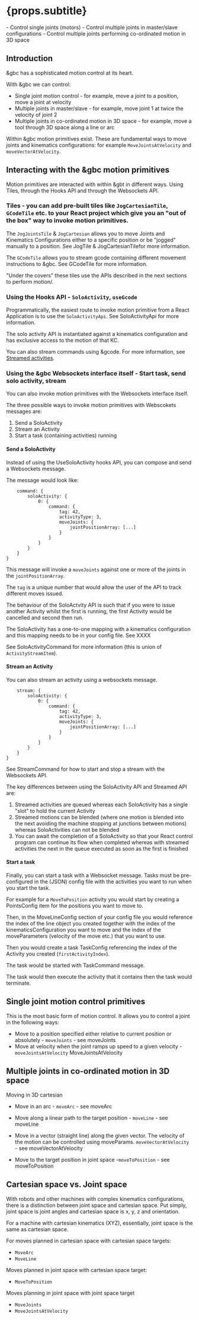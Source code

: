 

# {props.subtitle}
<Tldr>
    - Control single joints (motors)
    - Control multiple joints in master/slave configurations
    - Control multiple joints performing co-ordinated motion in 3D space
</Tldr>

## Introduction

&gbc has a sophisticated motion control at its heart.

With &gbc we can control:

* Single joint motion control - for example, move a joint to a position, move a joint at velocity
* Multiple joints in master/slave - for example, move joint 1 at twice the velocity of joint 2
* Multiple joints in co-ordinated motion in 3D space - for example, move a tool through 3D space along a line or arc

Within &gbc motion primitives exist. These are fundamental ways to move joints and kinematics configurations: for example `MoveJointsAtVelocity` and `moveVectorAtVelocity`.

## Interacting with the &gbc motion primitives

Motion primitives are interacted with within &gbt in different ways. Using Tiles, through the Hooks API and through the Websockets API.

### **Tiles** - you can add pre-built tiles like `JogCartesianTile`, `GCodeTile` etc. to your React project which give you an "out of the box" way to invoke motion primitives.

The `JogJointsTile` & `JogCartesian` allows you to move Joints and Kinematics Configurations either to a specific position or be "jogged" manually to a position. See <GlowsiteLink to="/docs/gbr/tiles/JogJointsTile">JogTile</GlowsiteLink> &  <GlowsiteLink to="/docs/gbr/tiles/JogCartesianTile">JogCartesianTile</GlowsiteLink>for more information.

The `GCodeTile` allows you to stream gcode containing different movement instructions to &gbc. See <GlowsiteLink to="/docs/gbr/tiles/GCodeTile">GCodeTile</GlowsiteLink> for more information.

"Under the covers" these tiles use the APIs described in the next sections to perform motion/.

### **Using the Hooks API** - `SoloActivity`, `useGcode`

Programmatically, the easiest route to invoke motion primitive from a React Application is to use the `SoloActivityApi`. See <GlowsiteLink to="/docs/types/SoloActivityApi">SoloActivityApi</GlowsiteLink> for more information.

The solo activity API is instantiated against a kinematics configuration and has exclusive access to the motion of that KC.

You can also stream commands using &gcode. For more information, see [Streamed activities](/docs/gbr/gcode).

### **Using the &gbc Websockets interface itself** - Start task, send solo activity, stream

You can also invoke motion primitives with the Websockets interface itself.

The three possible ways to invoke motion primitives with Webscokets messages are:

1. Send a SoloActivity
1. Stream an Activity
1. Start a task (containing activities) running

#### Send a SoloActivity

Instead of using the UseSoloActivity hooks API, you can compose and send a Websockets message.

The message would look like:

```json{
    command: {
        soloActivity: {
            0: {
                command: {
                    tag: 42,
                    activityType: 3,
                    moveJoints: {
                        jointPositionArray: [...]
                    }
                }
            }
        }
    }
}
```

This message will invoke a `moveJoints` against one or more of the joints in the `jointPositionArray`.

The `tag` is a unique number that would allow the user of the API to track different moves issued.

The behaviour of the SoloActvity API is such that if you were to issue another Activity whilst the first is running, the first Activity would be cancelled and second then run.

The SoloActivity has a one-to-one mapping with a kinematics configuration and this mapping needs to be in your config file. See XXXX

See <GlowsiteLink to="/docs/types/SoloActivityCommand">SoloActivityCommand</GlowsiteLink> for more information (this is union of `ActivityStreamItem`).

#### Stream an Activity

You can also stream an activity using a websockets message.

```json{
    stream: {
        soloActivity: {
            0: {
                command: {
                    tag: 42,
                    activityType: 3,
                    moveJoints: {
                        jointPositionArray: [...]
                    }
                }
            }
        }
    }
}
```

See <GlowsiteLink to="/docs/types/StreamCommand">StreamCommand</GlowsiteLink> for how to start and stop a stream with the Websockets API.

The key differences between using the SoloActivity API and Streamed API are:

1. Streamed activities are queued whereas each SoloActivity has a single "slot" to hold the current Activity
1. Streamed motions can be blended (where one motion is blended into the next avoiding the machine stopping at junctions between motions) whereas SoloActivities can not be blended
1. You can await the completion of a SoloActivity so that your React control program can continue its flow when completed whereas with streamed activities the next in the queue executed as soon as the first is finished

#### Start a task

Finally, you can start a task with a Websocket message. Tasks must be pre-configured in the (JSON) config file with the activities you want to run when you start the task.

For example for a `MoveToPosition` activity you would start by creating a <GlowsiteLink to="/docs/types/PointsConfig">PointsConfig</GlowsiteLink> item for the positions  you want to move to.

Then, in the <GlowsiteLink to="/docs/types/MoveToPosition">MoveLineConfig</GlowsiteLink> section of your config file you would reference the index of the line object you created together with the index of the kinematicsConfiguration you want to move and the index of the moveParameters (velocity of the move etc.) that you want to use.

Then you would create a task <GlowsiteLink to="/docs/types/TaskConfig">TaskConfig</GlowsiteLink> referencing the index of the Activity you created (`firstActivityIndex`).

The task would be started with <GlowsiteLink to="/docs/types/TaskCommand">TaskCommand message</GlowsiteLink>.

The task would then execute the activity that it contains then the task would terminate.

## Single joint motion control primitives

This is the most basic form of motion control. It allows you to control a joint in the following ways:

* Move to a position specified either relative to current position or absolutely - `moveJoints` - see <GlowsiteLink to="/docs/types/MoveJointsStream">moveJoints</GlowsiteLink>
* Move at velocity when the joint ramps up speed to a given velocity - `moveJointsAtVelocity` <GlowsiteLink to = "/docs/types/MoveJointsAtVelocityStream">MoveJointsAtVelocity</GlowsiteLink>

## Multiple joints in co-ordinated motion in 3D space

Moving in 3D cartesian

* Move in an arc - `moveArc` - see <GlowsiteLink to = "/docs/types/MoveArcStream">moveArc</GlowsiteLink>

* Move along a linear path to the target position - `moveLine` - see <GlowsiteLink to = "/docs/types/MoveLineStream">moveLine</GlowsiteLink>

* Move in a vector (straight line) along the given vector. The velocity of the motion can be controlled using moveParams. `moveVectorAtVelocity` - see <GlowsiteLink to = "/docs/types/MoveVectorAtVelocityStream">moveVectorAtVelocity</GlowsiteLink>

* Move to the target position in joint space -`moveToPosition` - see <GlowsiteLink to = "/docs/types/MoveToPositionStream">moveToPosition</GlowsiteLink>

## Cartesian space vs. Joint space

With robots and other machines with complex kinematics configurations, there is a distinction between joint space and cartesian space. Put simply, joint space is joint angles and cartesian space is x, y, z and orientation.

For a machine with cartesian kinematics (XYZ), essentially, joint space is the same as cartesian space.

For moves planned in cartesian space with cartesian space targets:

* `MoveArc`
* `MoveLine`

Moves planned in joint space with cartesian space target:

* `MoveToPosition`

Moves planning in joint space with joint space target

* `MoveJoints`
* `MoveJointsAtVelocity`

